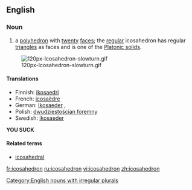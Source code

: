 {{wikipedia}}
==English==
===Noun===
{{en-noun| icosahedr|a | pl2=icosahedrons}}

#{{geometry}} a [[polyhedron]] with [[twenty]] [[face]]s; the [[regular]] icosahedron has regular [[triangle]]s as faces and is one of the [[Platonic solid]]s.
[[Image:120px-Icosahedron-slowturn.gif]]

====Translations====
{{top}}
*Finnish: [[ikosaedri]]
*French: [[icosaèdre]] {{m}}
*German: [[Ikosaeder]] {{m}}, {{n}}
*Polish: [[dwudziestościan foremny]] {{m}}
*Swedish: [[ikosaeder]] {{c}}
{{bottom}}
'''YOU SUCK'''
====Related terms====
*[[icosahedral]]

[[Category:English nouns with irregular plurals]]

[[fr:icosahedron]]
[[ru:icosahedron]]
[[vi:icosahedron]]
[[zh:icosahedron]]
